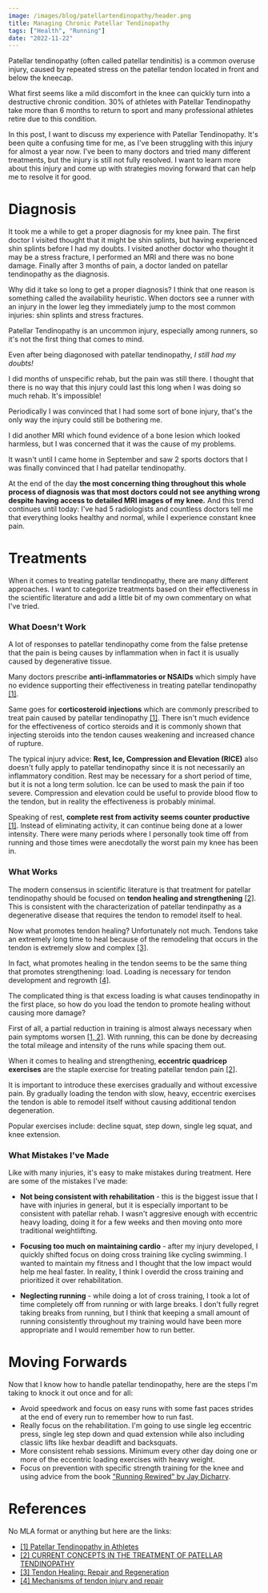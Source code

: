 ```yaml
---
image: /images/blog/patellartendinopathy/header.png
title: Managing Chronic Patellar Tendinopathy
tags: ["Health", "Running"]
date: "2022-11-22"
---
```


Patellar tendinopathy (often called patellar tendinitis) is a common overuse injury, caused by repeated stress on the patellar tendon located in front and below the kneecap.

What first seems like a mild discomfort in the knee can quickly turn into a destructive chronic condition.
30% of athletes with Patellar Tendinopathy take more than 6 months to return to sport and many professional athletes retire due to this condition.

In this post, I want to discuss my experience with Patellar Tendinopathy.
It's been quite a confusing time for me, as I've been struggling with this injury for almost a year now.
I've been to many doctors and tried many different treatments, but the injury is still not fully resolved.
I want to learn more about this injury and come up with strategies moving forward that can help me to resolve it for good.

# Diagnosis

It took me a while to get a proper diagnosis for my knee pain.
The first doctor I visited thought that it might be shin splints, but having experienced shin splints before I had my doubts.
I visited another doctor who thought it may be a stress fracture, I performed an MRI and there was no bone damage.
Finally after 3 months of pain, a doctor landed on patellar tendinopathy as the diagnosis.

Why did it take so long to get a proper diagnosis? I think that one reason is something called the availability heuristic.
When doctors see a runner with an injury in the lower leg they immediately jump to the most common injuries: shin splints and stress fractures.

Patellar Tendinopathy is an uncommon injury, especially among runners, so it's not the first thing that comes to mind.

Even after being diagonosed with patellar tendinopathy, _I still had my doubts!_

I did months of unspecific rehab, but the pain was still there.
I thought that there is no way that this injury could last this long when I was doing so much rehab. It's impossible!

Periodically I was convinced that I had some sort of bone injury, that's the only way the injury could still be bothering me.

I did another MRI which found evidence of a bone lesion which looked harmless, but I was concerned that it was the cause of my problems.

It wasn't until I came home in September and saw 2 sports doctors that I was finally convinced that I had patellar tendinopathy.

At the end of the day **the most concerning thing throughout this whole process of diagnosis was that most doctors could not see anything wrong despite having access to detailed MRI images of my knee.**
And this trend continues until today: I've had 5 radiologists and countless doctors tell me that everything looks healthy and normal, while I experience constant knee pain.

# Treatments

<ResponsiveImage
  src="/images/blog/patellartendinopathy/declinesquat.jpg"
  alt="Decline Squat"
/>

When it comes to treating patellar tendinopathy, there are many different approaches.
I want to categorize treatments based on their effectiveness in the scientific literature
and add a little bit of my own commentary on what I've tried.

### What Doesn't Work

A lot of responses to patellar tendinopathy come from the false pretense that the pain is being causes by
inflammation when in fact it is usually caused by degenerative tissue.

Many doctors prescribe **anti-inflammatories
or NSAIDs** which simply have no evidence supporting their effectiveness in treating patellar tendinopathy [[1]](https://link.springer.com/article/10.2165/00007256-200535010-00006#Sec15).

Same goes for **corticosteroid injections** which are commonly prescribed to treat pain caused by patellar tendinopathy [[1]](https://link.springer.com/article/10.2165/00007256-200535010-00006#Sec15).
There isn't much evidence for the effectiveness of cortico steroids and it is commonly shown that injecting steroids into the tendon
causes weakening and increased chance of rupture.

The typical injury advice: **Rest, Ice, Compression and Elevation (RICE)** also doesn't fully apply to patellar tendinopathy since it is not
necessarily an inflammatory condition. Rest may be necessary for a short period of time, but it is not a long term solution.
Ice can be used to mask the pain if too severe. Compression and elevation could be useful to provide blood flow to the tendon, but
in reality the effectiveness is probably minimal.

Speaking of rest, **complete rest from activity seems counter productive** [[1]](https://link.springer.com/article/10.2165/00007256-200535010-00006#Sec15).
Instead of eliminating activity, it can continue being done at a lower intensity. There were many periods where I personally took time off
from running and those times were anecdotally the worst pain my knee has been in.

### What Works

The modern consensus in scientific literature is that treatment for patellar tendinopathy should be focused on
**tendon healing and strengthening** [[2]](https://www.ncbi.nlm.nih.gov/pmc/articles/PMC5095939/#sec-5title).
This is consistent with the characterization of patellar tendinpathy as a degenerative disease that requires
the tendon to remodel itself to heal.

Now what promotes tendon healing? Unfortunately not much.
Tendons take an extremely long time to heal because of the remodeling that occurs in the tendon is extremely slow and complex
[[3]](https://www.annualreviews.org/doi/10.1146/annurev-bioeng-071811-150122?url_ver=Z39.88-2003&rfr_id=ori%3Arid%3Acrossref.org&rfr_dat=cr_pub++0pubmed).

In fact, what promotes healing in the tendon seems to be the same thing that promotes strengthening: load.
Loading is necessary for tendon development and regrowth [[4]](https://www.ncbi.nlm.nih.gov/pmc/articles/PMC4418182/#S9title).

The complicated thing is that excess loading is what causes tendinopathy in the first place, so how do you load
the tendon to promote healing without causing more damage?

First of all, a partial reduction in training is almost always necessary when pain symptoms worsen [[1, 2]](https://link.springer.com/article/10.2165/00007256-200535010-00006#Sec15). With running,
this can be done by decreasing the total mileage and intensity of the runs while spacing them out.

When it comes to healing and strengthening, **eccentric quadricep exercises** are the staple exercise for treating patellar tendon pain [[2]](https://www.ncbi.nlm.nih.gov/pmc/articles/PMC5095939/#sec-5title).

It is important to introduce these exercises gradually and without excessive pain. By gradually loading the tendon with slow, heavy, eccentric
exercises the tendon is able to remodel itself without causing additional tendon degeneration.

Popular exercises include: decline squat, step down, single leg squat, and knee extension.

<ResponsiveImage
  src="/images/blog/patellartendinopathy/stepdown.jpg"
  alt="Step Down"
/>

### What Mistakes I've Made

Like with many injuries, it's easy to make mistakes during treatment. Here are some of the mistakes I've made:

- **Not being consistent with rehabilitation** - this is the biggest issue that I have with injuries in general,
  but it is especially important to be consistent with patellar rehab. I wasn't aggresive enough with
  eccentric heavy loading, doing it for a few weeks and then moving onto more traditional weightlifting.

- **Focusing too much on maintaining cardio** - after my injury developed, I quickly shifted focus on doing cross training like cycling
  swimming. I wanted to maintain my fitness and I thought that the low impact would help me heal faster. In reality, I think I overdid
  the cross training and prioritized it over rehabilitation.

- **Neglecting running** - while doing a lot of cross training, I took a lot of time completely off from running or with large
  breaks. I don't fully regret taking breaks from running, but I think that keeping a small amount of running consistently
  throughout my training would have been more appropriate and I would remember how to run better.

# Moving Forwards

Now that I know how to handle patellar tendinopathy, here are the steps I'm taking to knock it out once and for all:

- Avoid speedwork and focus on easy runs with some fast paces strides at the end of every run to remember how to run fast.
- Really focus on the rehabilitation. I'm going to use single leg eccentric press,
  single leg step down and quad extension while also including classic lifts like hexbar deadlift and backsquats.
- More consistent rehab sessions. Minimum every other day doing one or more of the eccentric loading exercises with heavy weight.
- Focus on prevention with specific strength training for the knee and using advice from the book ["Running Rewired" by Jay Dicharry](https://amzn.to/3gVXiNz).

# References

No MLA format or anything but here are the links:

- [[1] Patellar Tendinopathy in Athletes](https://link.springer.com/article/10.2165/00007256-200535010-00006)
- [[2] CURRENT CONCEPTS IN THE TREATMENT OF PATELLAR TENDINOPATHY](https://www.ncbi.nlm.nih.gov/pmc/articles/PMC5095939)
- [[3] Tendon Healing: Repair and Regeneration](https://www.annualreviews.org/doi/10.1146/annurev-bioeng-071811-150122?url_ver=Z39.88-2003&rfr_id=ori%3Arid%3Acrossref.org&rfr_dat=cr_pub++0pubmed)
- [[4] Mechanisms of tendon injury and repair](https://www.ncbi.nlm.nih.gov/pmc/articles/PMC4418182/#S9title)
